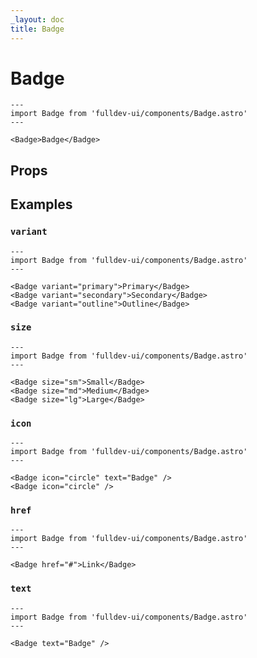 ```yaml
---
_layout: doc
title: Badge
---
```


# Badge


```astro live
---
import Badge from 'fulldev-ui/components/Badge.astro'
---

<Badge>Badge</Badge>
```

## Props

<PropsTable />

## Examples

### `variant`

```astro live
---
import Badge from 'fulldev-ui/components/Badge.astro'
---

<Badge variant="primary">Primary</Badge>
<Badge variant="secondary">Secondary</Badge>
<Badge variant="outline">Outline</Badge>
```

### `size`

```astro live
---
import Badge from 'fulldev-ui/components/Badge.astro'
---

<Badge size="sm">Small</Badge>
<Badge size="md">Medium</Badge>
<Badge size="lg">Large</Badge>
```

### `icon`

```astro live
---
import Badge from 'fulldev-ui/components/Badge.astro'
---

<Badge icon="circle" text="Badge" />
<Badge icon="circle" />
```

### `href`

```astro live
---
import Badge from 'fulldev-ui/components/Badge.astro'
---

<Badge href="#">Link</Badge>
```

### `text`

```astro live
---
import Badge from 'fulldev-ui/components/Badge.astro'
---

<Badge text="Badge" />
```
